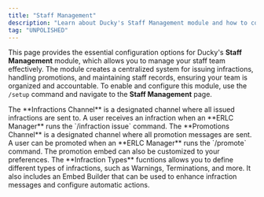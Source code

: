 ```yaml
---
title: "Staff Management"
description: "Learn about Ducky's Staff Management module and how to configure it."
tag: "UNPOLISHED"
---
```


This page provides the essential configuration options for Ducky's **Staff Management** module, which allows you to manage your staff team effectively. The module creates a centralized system for issuing infractions, handling promotions, and maintaining staff records, ensuring your team is organized and accountable. To enable and configure this module, use the `/setup` command and navigate to the **Staff Management** page.

<Steps>
  <Step title="Infractions Channel" titleSize="h2">
    The **Infractions Channel** is a designated channel where all issued infractions are sent to. A user receives an infraction when an **ERLC Manager** runs the `/infraction issue` command.
  </Step>
  <Step title="Promotions Channel" stepNumber={2} titleSize="h2">
    The **Promotions Channel** is a designated channel where all promotion messages are sent. A user can be promoted when an **ERLC Manager** runs the `/promote` command. The promotion embed can also be customized to your preferences.
  </Step>
  <Step title="Infraction Types" titleSize="h2">
    The **Infraction Types** fucntions allows you to define different types of infractions, such as Warnings, Terminations, and more. It also includes an Embed Builder that can be used to enhance infraction messages and configure automatic actions.
  </Step>
</Steps>